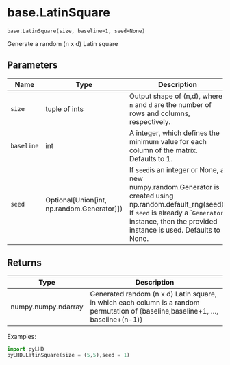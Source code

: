 # base.LatinSquare { #pyLHD.base.LatinSquare }

`base.LatinSquare(size, baseline=1, seed=None)`

Generate a random (n x d) Latin square

## Parameters

| Name       | Type                                           | Description                                                                                                                                                                                                     | Default    |
|------------|------------------------------------------------|-----------------------------------------------------------------------------------------------------------------------------------------------------------------------------------------------------------------|------------|
| `size`     | tuple of ints                                  | Output shape of (n,d), where `n` and `d` are the number of rows and columns, respectively.                                                                                                                      | _required_ |
| `baseline` | int                                            | A integer, which defines the minimum value for each column of the matrix. Defaults to 1.                                                                                                                        | `1`        |
| `seed`     | Optional\[Union\[int, np.random.Generator\]\]) | If `seed`is an integer or None, a new numpy.random.Generator is created using np.random.default_rng(seed).  If `seed` is already a ``Generator` instance, then the provided instance is used. Defaults to None. | `None`     |

## Returns

| Type                | Description                                                                                                                       |
|---------------------|-----------------------------------------------------------------------------------------------------------------------------------|
| numpy.numpy.ndarray | Generated random (n x d) Latin square, in which each column is a random permutation of {baseline,baseline+1, ..., baseline+(n-1)} |

Examples:
```python
import pyLHD
pyLHD.LatinSquare(size = (5,5),seed = 1)
```